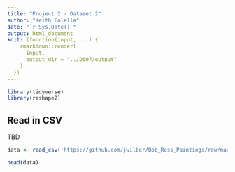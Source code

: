 ```yaml
---
title: "Project 2 - Dataset 2"
author: "Keith Colella"
date: "`r Sys.Date()`"
output: html_document
knit: (function(input, ...) {
    rmarkdown::render(
      input,
      output_dir = "../D607/output"
    )
  })
---
```


```r
library(tidyverse)
library(reshape2)
```

## Read in CSV

TBD

```r
data <- read_csv('https://github.com/jwilber/Bob_Ross_Paintings/raw/master/data/bob_ross_paintings.csv')

head(data)
```